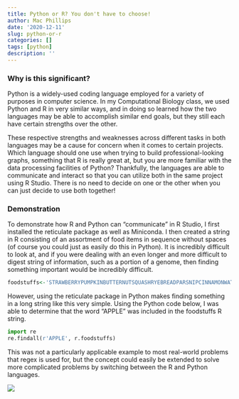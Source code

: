 ```yaml
---
title: Python or R? You don't have to choose!
author: Mac Phillips
date: '2020-12-11'
slug: python-or-r
categories: []
tags: [python]
description: ''
---
```

### Why is this significant?

Python is a widely-used coding language employed for a variety of purposes in computer science. In my Computational Biology class, we used Python and R in very similar ways, and in doing so learned how the two languages may be able to accomplish similar end goals, but they still each have certain strengths over the other. 

These respective strengths and weaknesses across different tasks in both languages may be a cause for concern when it comes to certain projects. Which language should one use when trying to build professional-looking graphs, something that R is really great at, but you are more familiar with the data processing facilities of Python? Thankfully, the languages are able to communicate and interact so that you can utilize both in the same project using R Studio. There is no need to decide on one or the other when you can just decide to use both together!

### Demonstration

To demonstrate how R and Python can "communicate" in R Studio, I first installed the reticulate package as well as Miniconda. I then created a string in R consisting of an assortment of food items in sequence without spaces (of course you could just as easily do this in Python). It is incredibly difficult to look at, and if you were dealing with an even longer and more difficult to digest string of information, such as a portion of a genome, then finding something important would be incredibly difficult. 

```R
foodstuffs<-'STRAWBERRYPUMPKINBUTTERNUTSQUASHRYEBREADPARSNIPCINNAMONWATERMELONAPPLEFUDGEBROWNIECARROTEGGSBACONPOTATOEPANCAKES'
```

However, using the reticulate package in Python makes finding something in a long string like this very simple. Using the Python code below, I was able to determine that the word "APPLE" was included in the foodstuffs R string. 

```python
import re
re.findall(r'APPLE', r.foodstuffs)
```

This was not a particularly applicable example to most real-world problems that regex is used for, but the concept could easily be extended to solve more complicated problems by switching between the R and Python languages.

![](~/website/content/post/2020-12-11-python-or-r-you-don-t-have-to-choose/apple.gif)

